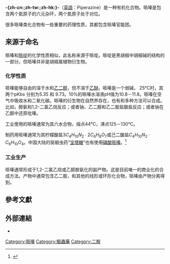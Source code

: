 {{NoteTA|G1=Chemistry}}
{{多個問題|
{{expand|time=2016-09-24T08:30:50+00:00}}
{{expert|time=2016-09-24T08:30:50+00:00}}
}}
{{chembox
| Verifiedfields = changed
| Watchedfields = changed
| verifiedrevid = 464207497
| Reference = <ref name=Merck/>
| ImageFileL1 = Piperazine Structural Formula V1.svg
| ImageSizeL1 = 70px
| ImageFileR1 = Piperazine-3D-balls-B.png
| ImageSizeR1 = 120px
| ImageFile2 = Sample_of_piperazine.jpg
| PIN = Piperazine <!-- Nomenclature of Organic Chemistry – IUPAC Recommendations and Preferred Names 2013 (Blue Book) -->
| SystematicName =
| OtherNames = Hexahydropyrazine<br />Piperazidine<br />Diethylenediamine<br />1,4-Diazinane
|Section1={{Chembox Identifiers
| UNII_Ref = {{fdacite|correct|FDA}}
| UNII = 1RTM4PAL0V
| ChEMBL_Ref = {{ebicite|changed|EBI}}
| ChEMBL = 1412
| InChI = 1S/C4H10N2/c1-2-6-4-3-5-1/h5-6H,1-4H2
| StdInChIKey_Ref = {{stdinchicite|changed|chemspider}}
| StdInChIKey = GLUUGHFHXGJENI-UHFFFAOYSA-N
| CASNo_Ref = {{cascite|correct|CAS}}
| CASNo = 110-85-0
| ChemSpiderID_Ref = {{chemspidercite|changed|chemspider}}
| ChemSpiderID = 13835459
| PubChem = 4837
| DrugBank_Ref = {{drugbankcite|correct|drugbank}}
| DrugBank = DB00592
| ChEBI_Ref = {{ebicite|changed|EBI}}
| ChEBI = 28568
| StdInChI_Ref = {{stdinchicite|changed|chemspider}}
| StdInChI = 1S/C4H10N2/c1-2-6-4-3-5-1/h5-6H,1-4H2
| SMILES = C1CNCCN1

| KEGG_Ref = {{keggcite|correct|kegg}}
| KEGG = D00807 }}
|Section2={{Chembox Properties
| C=4 | H=10 | N=2
| Appearance = 无色晶体或白色固体
| Density =
| MeltingPtC = 106
| MeltingPt_ref = <ref name=Merck>''[[Merck_Index|Merck Index]]'', 11th Edition, '''7431'''</ref>
| BoilingPtC = 146
| BoilingPt_notes = Sublimates
| BoilingPt_ref = <ref name=Merck/>
| Solubility = Freely soluble<ref name=Merck/>
| pKa = 9.8
| pKb = 4.19<ref name=Merck/>
| MagSus = -56.8·10<sup>−6</sup> cm<sup>3</sup>/mol
}}
|Section6={{Chembox Pharmacology
| ATCCode_prefix = P02
| ATCCode_suffix = CB01
| AdminRoutes =
| Bioavail =
| Metabolism =
| HalfLife =
| ProteinBound = 60-70%
| Excretion =
| Legal_status =
| Legal_US =
| Legal_UK =
| Legal_AU =
| Legal_CA =
| Pregnancy_category =
| Pregnancy_AU =
| Pregnancy_US = }}
|Section7={{Chembox Hazards
| NFPA-H = 2 | NFPA-F = 2 | NFPA-R = 0 | NFPA-S =
}}
}}

'''-{zh-cn:{{Ruby|哌嗪|pàiqín}};zh-tw:{{Ruby|哌𠯤|ㄆㄞˋ ㄐㄧㄥˇ}};zh-hk:{{Ruby|哌嗪|pàiqín}}}-'''（[[英語|英語]]：Piperazine）是一种有机化合物。哌嗪是包含两个氮原子的六元杂环，两个氮原子处于对位。

很多哌嗪类化合物有一些重要的药理性质，其都包含哌嗪官能团。

== 来源于命名 ==
哌嗪和[[哌啶|哌啶]]的化学性质相似，此名称来源于哌啶。哌啶是黑胡椒中胡椒碱的结构的一部分。但哌嗪并非是胡椒属植物衍生物。

===化学性质 ===
哌嗪能够自由的溶于水和[[乙二醇|乙二醇]]，但不溶于[[乙醚|乙醚]]。哌嗪是一个弱碱， 25°C时，其两个pKbs 分别为5.35 和 9.73。10%的哌嗪水溶液pH值为10.8－11.8。哌嗪在空气中吸收水和二氧化碳。哌嗪的衍生物在自然界存在，也有和多种方法可以合成。比如，醇氨和1,2-二氯乙烷反应；或者钠、乙二醇和乙二胺盐酸盐反应；或者钠在乙醇中还原吡嗪。

工业使用的哌嗪通常为其六水合物，熔点44°C，沸点125－130°C。

制药用哌嗪通常为其柠檬酸盐<math>3C_4H_{10}N_2\cdot 2C_6H_8O_7</math>或己二酸盐<math>C_4H_{10}N_2\cdot C_6H_{10}O_4</math>。中国大陆的驱蛔虫药“[[宝塔糖|宝塔糖]]”也有使用[[磷酸哌嗪|磷酸哌嗪]]。<ref>{{Cite web |title=因“蛔虫病”风靡全国的“宝塔糖”，30多年后，为啥消失了？_腾讯新闻 |url=https://new.qq.com/omn/20200916/20200916A0JNZ900.html |accessdate=2020-09-19 |work=new.qq.com}}<!-- 文章有误；蛔藁提取的是山道年。--></ref>

===工业生产 ===
哌嗪通常形成于1,2-二氯乙烷或乙醇胺氨化的副产物。这是目前唯一的商业化的合成方法。产物中通常包含乙二胺，{{le|二(2-氨基乙基)胺|diethylenetriamine}}和其他的线形或环形化合物，哌嗪由产物分离得到。

== 參考文獻 ==
{{reflist|refs=
<ref name=Merck>''[[默克索引|默克索引]]'', 第11版, '''7431'''</ref>
}}

==外部連結==
{{EB1911 poster|Piperazin}}
* {{Cite web|url=http://www.chemicalland21.com/lifescience/UH/PIPERAZINE%20CITRATE.htm|title=PIPERAZINE CITRATE|website=Сhemicalland21.com|access-date=2015-08-29|archive-date=2020-02-20|archive-url=https://web.archive.org/web/20200220125701/http://www.chemicalland21.com/lifescience/UH/PIPERAZINE%20CITRATE.htm|dead-url=no}}

{{环状化合物}}
{{Adrenergic receptor modulators}}
{{Serotonergics}}
{{Antihistamines}}
{{抗精神病药物}}
{{Hallucinogens}}

[[Category:哌嗪|Category:哌嗪]]
[[Category:驅蟲藥|Category:驅蟲藥]]
[[Category:二胺|Category:二胺]]
